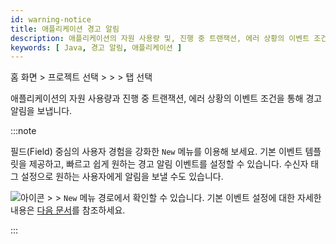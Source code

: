 ```yaml
---
id: warning-notice
title: 애플리케이션 경고 알림
description: 애플리케이션의 자원 사용량 및, 진행 중 트랜잭션, 에러 상황의 이벤트 조건을 통해 경고 알림을 보냅니다.
keywords: [ Java, 경고 알림, 애플리케이션 ]
---
```


홈 화면 &gt; 프로젝트 선택 &gt; <Cmdname sid="side_event" className="uitext" /> &gt; <Cmdname sid="side_eventSetting" className="uitext" /> &gt; <Cmdname sid="application" className="uitext" /> 탭 선택

<ImgLang img='set-events-app.png' desc='이벤트 설정 - 애플리케이션' />

애플리케이션의 자원 사용량과 진행 중 트랜잭션, 에러 상황의 이벤트 조건을 통해 경고 알림을 보냅니다.

:::note

필드(Field) 중심의 사용자 경험을 강화한 <Cmdname sid="side_eventSetting" className="uitext" /> <code className="newfunc">New</code> 메뉴를 이용해 보세요. 기본 이벤트 템플릿을 제공하고, 빠르고 쉽게 원하는 경고 알림 이벤트를 설정할 수 있습니다. 수신자 태그 설정으로 원하는 사용자에게 알림을 보낼 수도 있습니다.

![아이콘](/img/ic-sitemap.svg) <Cmdname sid="sitemap" className="uitext" /> &gt; <Cmdname sid="side_event" className="uitext" /> &gt; <Cmdname sid="side_eventSetting" className="uitext" /> <code class="newfunc">New</code> 메뉴 경로에서 확인할 수 있습니다. 기본 이벤트 설정에 대한 자세한 내용은 [다음 문서](basic-event-setting)를 참조하세요.

:::


<Seteventbasic />


<Seteventbyitems />